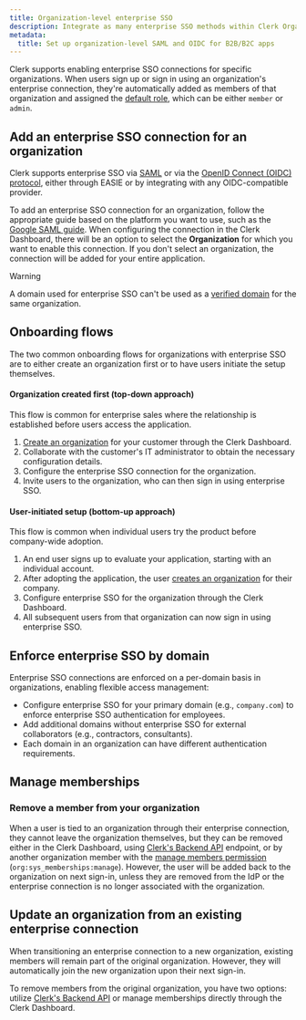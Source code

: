 ```yaml
---
title: Organization-level enterprise SSO
description: Integrate as many enterprise SSO methods within Clerk Organizations. Enable SAML SSO, OAuth/OIDC, and other secure MFA/single sign-on options for B2B SaaS apps.
metadata:
  title: Set up organization-level SAML and OIDC for B2B/B2C apps
---
```


Clerk supports enabling enterprise SSO connections for specific organizations. When users sign up or sign in using an organization's enterprise connection, they're automatically added as members of that organization and assigned the [default role](/docs/organizations/roles-permissions#the-default-role-for-members), which can be either `member` or `admin`.

## Add an enterprise SSO connection for an organization

Clerk supports enterprise SSO via [SAML](/docs/guides/configure/auth-strategies/enterprise-connections/overview#saml) or via the [OpenID Connect (OIDC) protocol](/docs/guides/configure/auth-strategies/enterprise-connections/overview#oidc), either through EASIE or by integrating with any OIDC-compatible provider.

To add an enterprise SSO connection for an organization, follow the appropriate guide based on the platform you want to use, such as the [Google SAML guide](/docs/guides/configure/auth-strategies/enterprise-connections/saml/google). When configuring the connection in the Clerk Dashboard, there will be an option to select the **Organization** for which you want to enable this connection. If you don't select an organization, the connection will be added for your entire application.

> [!WARNING]
> A domain used for enterprise SSO can't be used as a [verified domain](/docs/organizations/verified-domains) for the same organization.

## Onboarding flows

The two common onboarding flows for organizations with enterprise SSO are to either create an organization first or to have users initiate the setup themselves.

#### Organization created first (top-down approach)

This flow is common for enterprise sales where the relationship is established before users access the application.

1. [Create an organization](/docs/organizations/overview#create-an-organization) for your customer through the Clerk Dashboard.
1. Collaborate with the customer's IT administrator to obtain the necessary configuration details.
1. Configure the enterprise SSO connection for the organization.
1. Invite users to the organization, who can then sign in using enterprise SSO.

#### User-initiated setup (bottom-up approach)

This flow is common when individual users try the product before company-wide adoption.

1. An end user signs up to evaluate your application, starting with an individual account.
1. After adopting the application, the user [creates an organization](/docs/organizations/overview#create-an-organization) for their company.
1. Configure enterprise SSO for the organization through the Clerk Dashboard.
1. All subsequent users from that organization can now sign in using enterprise SSO.

## Enforce enterprise SSO by domain

Enterprise SSO connections are enforced on a per-domain basis in organizations, enabling flexible access management:

- Configure enterprise SSO for your primary domain (e.g., `company.com`) to enforce enterprise SSO authentication for employees.
- Add additional domains without enterprise SSO for external collaborators (e.g., contractors, consultants).
- Each domain in an organization can have different authentication requirements.

## Manage memberships

### Remove a member from your organization

When a user is tied to an organization through their enterprise connection, they cannot leave the organization themselves, but they can be removed either in the Clerk Dashboard, using [Clerk's Backend API](/docs/references/backend-api/tag/Organization-Memberships#operation/DeleteOrganizationMembership) endpoint, or by another organization member with the [manage members permission](/docs/organizations/roles-permissions#system-permissions) (`org:sys_memberships:manage`). However, the user will be added back to the organization on next sign-in, unless they are removed from the IdP or the enterprise connection is no longer associated with the organization.

## Update an organization from an existing enterprise connection

When transitioning an enterprise connection to a new organization, existing members will remain part of the original organization. However, they will automatically join the new organization upon their next sign-in.

To remove members from the original organization, you have two options: utilize [Clerk's Backend API](/docs/references/backend-api/tag/Organization-Memberships#operation/DeleteOrganizationMembership) or manage memberships directly through the Clerk Dashboard.
